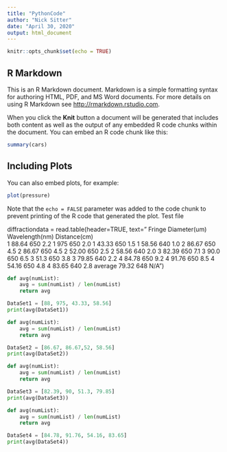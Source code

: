 ---
title: "PythonCode"
author: "Nick Sitter"
date: "April 30, 2020"
output: html_document
---

```{r setup, include=FALSE}
knitr::opts_chunk$set(echo = TRUE)
```

## R Markdown

This is an R Markdown document. Markdown is a simple formatting syntax for authoring HTML, PDF, and MS Word documents. For more details on using R Markdown see <http://rmarkdown.rstudio.com>.

When you click the **Knit** button a document will be generated that includes both content as well as the output of any embedded R code chunks within the document. You can embed an R code chunk like this:

```{r cars}
summary(cars)
```

## Including Plots

You can also embed plots, for example:

```{r pressure, echo=FALSE}
plot(pressure)
```
Note that the `echo = FALSE` parameter was added to the code chunk to prevent printing of the R code that generated the plot.
Test file

diffractiondata = read.table(header=TRUE, text="
Fringe   Diameter(um) Wavelength(nm)   Distance(cm)   
1        88.64        650              2.2
1        975          650              2.0
1        43.33        650              1.5
1        58.56        640              1.0
2        86.67        650              4.5
2        86.67        650              4.5
2        52.00        650              2.5
2        58.56        640              2.0
3        82.39        650              7.1
3        90.0         650              6.5
3        51.3         650              3.8
3        79.85        640              2.2
4        84.78        650              9.2
4        91.76        650              8.5
4        54.16        650              4.8
4        83.65        640              2.8
average  79.32        648              N/A") 

```{python}
def avg(numList):
    avg = sum(numList) / len(numList)
    return avg

DataSet1 = [88, 975, 43.33, 58.56]
print(avg(DataSet1))
```

```{python}
def avg(numList):
    avg = sum(numList) / len(numList)
    return avg

DataSet2 = [86.67, 86.67,52, 58.56]
print(avg(DataSet2))
```

```{python}
def avg(numList):
    avg = sum(numList) / len(numList)
    return avg

DataSet3 = [82.39, 90, 51.3, 79.85]
print(avg(DataSet3))
```

```{python}
def avg(numList):
    avg = sum(numList) / len(numList)
    return avg

DataSet4 = [84.78, 91.76, 54.16, 83.65]
print(avg(DataSet4))
```